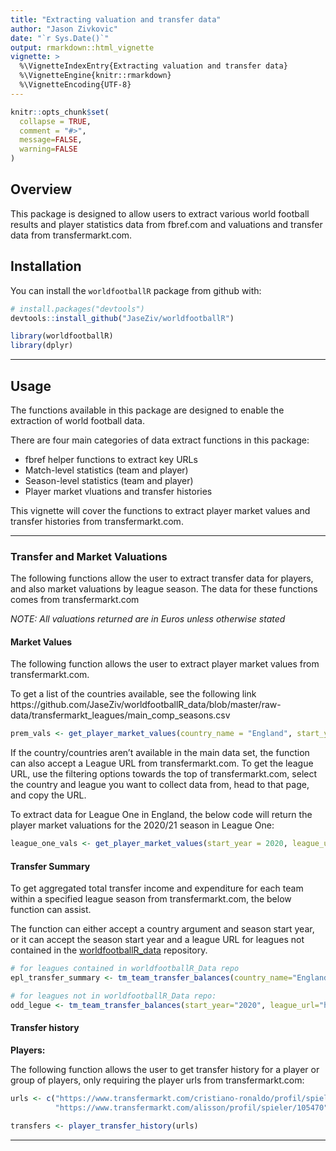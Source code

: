 ```yaml
---
title: "Extracting valuation and transfer data"
author: "Jason Zivkovic"
date: "`r Sys.Date()`"
output: rmarkdown::html_vignette
vignette: >
  %\VignetteIndexEntry{Extracting valuation and transfer data}
  %\VignetteEngine{knitr::rmarkdown}
  %\VignetteEncoding{UTF-8}
---
```


```r
knitr::opts_chunk$set(
  collapse = TRUE,
  comment = "#>",
  message=FALSE,
  warning=FALSE
)
```


## Overview

This package is designed to allow users to extract various world football results and player statistics data from fbref.com and valuations and transfer data from transfermarkt.com.


## Installation

You can install the `worldfootballR` package from github with:

```r
# install.packages("devtools")
devtools::install_github("JaseZiv/worldfootballR")
```

```r
library(worldfootballR)
library(dplyr)
```

***


## Usage

The functions available in this package are designed to enable the extraction of world football data.

There are four main categories of data extract functions in this package:

* fbref helper functions to extract key URLs
* Match-level statistics (team and player)
* Season-level statistics (team and player)
* Player market vluations and transfer histories

This vignette will cover the functions to extract player market values and transfer histories from transfermarkt.com.

***

### Transfer and Market Valuations

The following functions allow the user to extract transfer data for players, and also market valuations by league season. The data for these functions comes from transfermarkt.com

*NOTE: All valuations returned are in Euros unless otherwise stated*

#### Market Values

The following function allows the user to extract player market values from transfermarkt.com.

To get a list of the countries available, see the following link https://github.com/JaseZiv/worldfootballR_data/blob/master/raw-data/transfermarkt_leagues/main_comp_seasons.csv

```r
prem_vals <- get_player_market_values(country_name = "England", start_year = 2020)
```


If the country/countries aren't available in the main data set, the function can also accept a League URL from transfermarkt.com. To get the league URL, use the filtering options towards the top of transfermarkt.com, select the country and league you want to collect data from, head to that page, and copy the URL.

To extract data for League One in England, the below code will return the player market valuations for the 2020/21 season in League One:

```r
league_one_vals <- get_player_market_values(start_year = 2020, league_url = "https://www.transfermarkt.com/league-one/startseite/wettbewerb/GB3")
```


#### Transfer Summary

To get aggregated total transfer income and expenditure for each team within a specified league season from transfermarkt.com, the below function can assist.

The function can either accept a country argument and season start year, or it can accept the season start year and a league URL for leagues not contained in the [worldfootballR_data](https://github.com/JaseZiv/worldfootballR_data/blob/master/raw-data/transfermarkt_leagues/main_comp_seasons.csv) repository.

```r
# for leagues contained in worldfootballR_Data repo
epl_transfer_summary <- tm_team_transfer_balances(country_name="England", start_year="2020")

# for leagues not in worldfootballR_Data repo:
odd_legue <- tm_team_transfer_balances(start_year="2020", league_url="https://www.transfermarkt.com/league-one/startseite/wettbewerb/GB3")
```



#### Transfer history

**Players:**

The following function allows the user to get transfer history for a player or group of players, only requiring the player urls from transfermarkt.com:

```r
urls <- c("https://www.transfermarkt.com/cristiano-ronaldo/profil/spieler/8198",
          "https://www.transfermarkt.com/alisson/profil/spieler/105470")

transfers <- player_transfer_history(urls)

```


***

